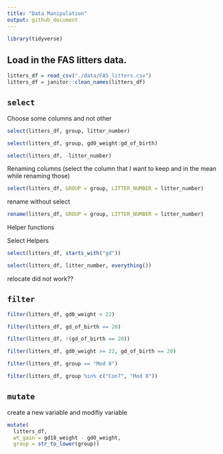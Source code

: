 ```yaml
---
title: "Data Manipulation"
output: github_document
---
```


```r
library(tidyverse)
```

## Load in the FAS litters data.

```r
litters_df = read_csv("./data/FAS_litters.csv")
litters_df = janitor::clean_names(litters_df)
```

## `select`

Choose some columns and not other

```r
select(litters_df, group, litter_number)
```

```r
select(litters_df, group, gd0_weight:gd_of_birth)
```

```r
select(litters_df, -litter_number)
```

Renaming columns
(select the column that I want to keep and in the mean while renaming those)
```r
select(litters_df, GROUP = group, LITTER_NUMBER = litter_number)
```

rename without select
```r
rename(litters_df, GROUP = group, LITTER_NUMBER = litter_number)
```

Helper functions

Select Helpers

```r
select(litters_df, starts_with("gd"))
```

```r
select(litters_df, litter_number, everything())
```

relocate did not work??

## `filter`

```r
filter(litters_df, gd0_weight < 22)
```

```r
filter(litters_df, gd_of_birth == 20)
```

```r
filter(litters_df, !(gd_of_birth == 20))
```

```r
filter(litters_df, gd0_weight >= 22, gd_of_birth == 20)
```

```r
filter(litters_df, group == "Mod 8")
```

```r
filter(litters_df, group %in% c("Con7", "Mod 8"))
```

## `mutate`

create a new variable and modifiy variable
```r
mutate(
  litters_df, 
  wt_gain = gd18_weight - gd0_weight,
  group = str_to_lower(group))
```


